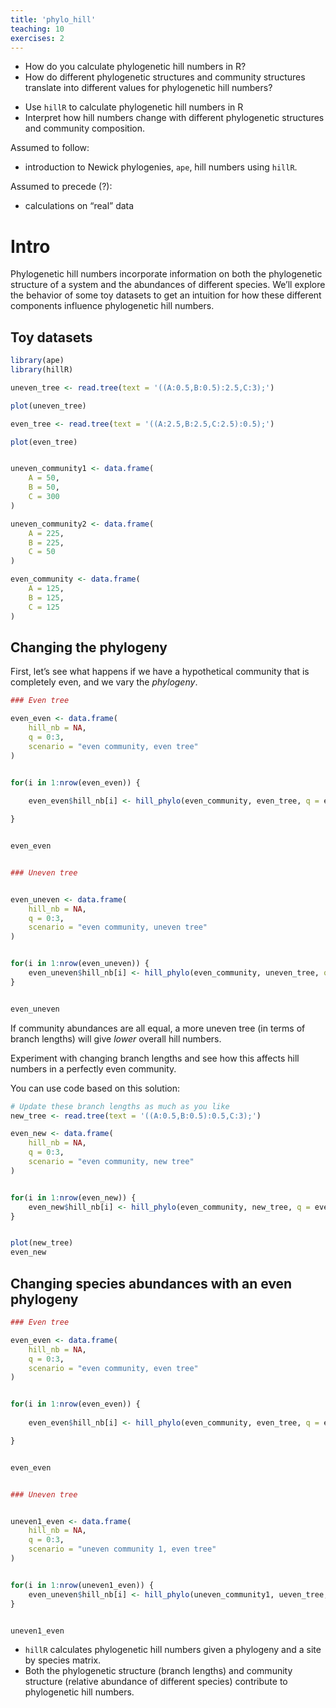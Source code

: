 ```yaml
---
title: 'phylo_hill'
teaching: 10
exercises: 2
---
```


:::::::::::::::::::::::::::::::::::::: questions 

- How do you calculate phylogenetic hill numbers in R?
- How do different phylogenetic structures and community structures translate into different values for phylogenetic hill numbers?

::::::::::::::::::::::::::::::::::::::::::::::::

::::::::::::::::::::::::::::::::::::: objectives

- Use `hillR` to calculate phylogenetic hill numbers in R
- Interpret how hill numbers change with different phylogenetic structures and community composition.

::::::::::::::::::::::::::::::::::::::::::::::::

::: instructor

Assumed to follow:

- introduction to Newick phylogenies, `ape`, hill numbers using `hillR`.

Assumed to precede (?):

- calculations on "real" data

:::

# Intro

Phylogenetic hill numbers incorporate information on both the phylogenetic structure of a system and the abundances of different species. We'll explore the behavior of some toy datasets to get an intuition for how these different components influence phylogenetic hill numbers. 

## Toy datasets

```r
library(ape)
library(hillR)

uneven_tree <- read.tree(text = '((A:0.5,B:0.5):2.5,C:3);')

plot(uneven_tree)

even_tree <- read.tree(text = '((A:2.5,B:2.5,C:2.5):0.5);')

plot(even_tree)


uneven_community1 <- data.frame(
    A = 50,
    B = 50,
    C = 300
)

uneven_community2 <- data.frame(
    A = 225,
    B = 225,
    C = 50
)

even_community <- data.frame(
    A = 125,
    B = 125,
    C = 125
)


```

## Changing the phylogeny

First, let's see what happens if we have a hypothetical community that is completely even, and we vary the _phylogeny_.

```r
### Even tree

even_even <- data.frame(
    hill_nb = NA,
    q = 0:3,
    scenario = "even community, even tree"
)


for(i in 1:nrow(even_even)) {
    
    even_even$hill_nb[i] <- hill_phylo(even_community, even_tree, q = even_even$q[i])

}


even_even


### Uneven tree


even_uneven <- data.frame(
    hill_nb = NA,
    q = 0:3,
    scenario = "even community, uneven tree"
)


for(i in 1:nrow(even_uneven)) {
    even_uneven$hill_nb[i] <- hill_phylo(even_community, uneven_tree, q = even_uneven$q[i])
}


even_uneven
```

::: callout

If community abundances are all equal, a more uneven tree (in terms of branch lengths) will give _lower_ overall hill numbers. 

:::

::: challenge

Experiment with changing branch lengths and see how this affects hill numbers in a perfectly even community.

You can use code based on this solution:

:::: solution

```r
# Update these branch lengths as much as you like
new_tree <- read.tree(text = '((A:0.5,B:0.5):0.5,C:3);') 

even_new <- data.frame(
    hill_nb = NA,
    q = 0:3,
    scenario = "even community, new tree"
)


for(i in 1:nrow(even_new)) {
    even_new$hill_nb[i] <- hill_phylo(even_community, new_tree, q = even_new$q[i])
}


plot(new_tree)
even_new

```

:::

:::

## Changing species abundances with an even phylogeny

```r
### Even tree

even_even <- data.frame(
    hill_nb = NA,
    q = 0:3,
    scenario = "even community, even tree"
)


for(i in 1:nrow(even_even)) {
    
    even_even$hill_nb[i] <- hill_phylo(even_community, even_tree, q = even_even$q[i])

}


even_even


### Uneven tree


uneven1_even <- data.frame(
    hill_nb = NA,
    q = 0:3,
    scenario = "uneven community 1, even tree"
)


for(i in 1:nrow(uneven1_even)) {
    even_uneven$hill_nb[i] <- hill_phylo(uneven_community1, ueven_tree, q = even_uneven$q[i])
}


uneven1_even
```


::::::::::::::::::::::::::::::::::::: keypoints 

- `hillR` calculates phylogenetic hill numbers given a phylogeny and a site by species matrix.
- Both the phylogenetic structure (branch lengths) and community structure (relative abundance of different species) contribute to phylogenetic hill numbers.

::::::::::::::::::::::::::::::::::::::::::::::::

